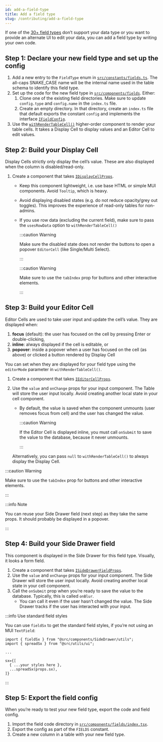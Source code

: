 ```yaml
---
id: add-a-field-type
title: Add a field type
slug: /contributing/add-a-field-type
---
```


If one of the [30+ field types](../field-types/supported-fields.mdx) don’t
support your data type or you want to provide an alternate UI to edit your data,
you can add a field type by writing your own code.

## Step 1: Declare your new field type and set up the config

1. Add a new entry to the `FieldType` enum in
   [`src/constants/fields.ts`](https://github.com/rowyio/rowy/blob/develop/src/constants/fields.ts).
   The all-caps SNAKE_CASE name will be the internal name used in the table
   schema to identify this field type.
2. Set up the code for the new field type in
   [`src/components/fields`](https://github.com/rowyio/rowy/tree/main/src/components/fields).
   Either:
   1. Clone one of the existing field directories. Make sure to update
      `config.type` and `config.name` in the `index.ts` file.
   2. Create an empty directory. In that directory, create an `index.ts` file
      that default exports the constant `config` and implements the interface
      [`IFieldConfig`](https://github.com/rowyio/rowy/blob/develop/src/components/fields/types.ts#L15).
3. Use the
   [`withRenderTableCell()`](https://github.com/rowyio/rowy/blob/develop/src/components/Table/TableCell/withRenderTableCell.tsx)
   higher-order component to render your table cells. It takes a Display Cell to
   display values and an Editor Cell to edit values.

## Step 2: Build your Display Cell

Display Cells strictly only display the cell’s value. These are also displayed
when the column is disabled/read-only.

1.  Create a component that takes
    [`IDisplayCellProps`](https://github.com/rowyio/rowy/blob/develop/src/components/fields/types.ts#L46).

    - Keep this component lightweight, i.e. use base HTML or simple MUI
      components. Avoid `Tooltip`, which is heavy.
    - Avoid displaying disabled states (e.g. do not reduce opacity/grey out
      toggles). This improves the experience of read-only tables for non-admins.
    - If you use row data (excluding the current field), make sure to pass the
      `usesRowData` option to `withRenderTableCell()`

      :::caution Warning

      Make sure the disabled state does not render the buttons to open a popover
      `EditorCell` (like Single/Multi Select).

      :::

      :::caution Warning

      Make sure to use the `tabIndex` prop for buttons and other interactive
      elements.

      :::

## Step 3: Build your Editor Cell

Editor Cells are used to take user input and update the cell’s value. They are
displayed when:

1. **focus** (default): the user has focused on the cell by pressing Enter or
   double-clicking,
2. **inline**: always displayed if the cell is editable, or
3. **popover**: inside a popover when a user has focused on the cell (as above)
   or clicked a button rendered by Display Cell

You can set when they are displayed for your field type using the `editorMode`
parameter in `withRenderTableCell()`.

1.  Create a component that takes
    [`IEditorCellProps`](https://github.com/rowyio/rowy/blob/develop/src/components/fields/types.ts#L65).
2.  Use the `value` and `onChange` props for your input component. The Table
    will store the user input locally. Avoid creating another local state in
    your cell component.

    - By default, the value is saved when the component unmounts (user removes
      focus from cell) and the user has changed the value.

      :::caution Warning

      If the Editor Cell is displayed inline, you must call `onSubmit` to save
      the value to the database, because it never unmounts.

      :::

    Alternatively, you can pass `null` to `withRenderTableCell()` to always
    display the Display Cell.

:::caution Warning

Make sure to use the `tabIndex` prop for buttons and other interactive elements.

:::

:::info Note

You can reuse your Side Drawer field (next step) as they take the same props. It
should probably be displayed in a popover.

:::

## Step 4: Build your Side Drawer field

This component is displayed in the Side Drawer for this field type. Visually, it
looks a form field.

1. Create a component that takes
   [`ISideDrawerFieldProps`](https://github.com/rowyio/rowy/blob/develop/src/components/fields/types.ts#L60).
2. Use the `value` and `onChange` props for your input component. The Side
   Drawer will store the user input locally. Avoid creating another local state
   in your cell component.
3. Call the `onSubmit` prop when you’re ready to save the value to the database.
   Typically, this is called `onBlur`.
   - You can call it even if the user hasn’t changed the value. The Side Drawer
     tracks if the user has interacted with your input.

:::info Use standard field styles

You can use `fieldSx` to get the standard field styles, if you’re not using an
MUI `TextField`:

```tsx
import { fieldSx } from "@src/components/SideDrawer/utils";
import { spreadSx } from "@src/utils/ui";

...

sx={[
  { ...your styles here },
  ...spreadSx(props.sx),
]}
```

:::

## Step 5: Export the field config

When you’re ready to test your new field type, export the code and field config.

1. Import the field code directory in
   [`src/components/fields/index.tsx`](https://github.com/rowyio/rowy/blob/develop/src/components/fields/index.tsx).
2. Export the config as part of the `FIELDS` constant.
3. Create a new column in a table with your new field type.
